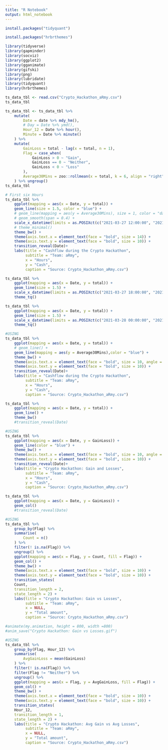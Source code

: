 ```yaml
---
title: "R Notebook"
output: html_notebook
---
```


```r
install.packages("tidyquant")
```

```r
install.packages("hrbrthemes")
```



```r
library(tidyverse)
library(gapminder)
library(socviz)
library(ggplot2)
library(gganimate)
library(gifski)
library(png)
library(lubridate)
library(tidyquant)
library(hrbrthemes)
```

```r
ts_data_tbl <- read.csv("Crypto_Hackathon_aRmy.csv")
ts_data_tbl
```


```r
ts_data_tbl <- ts_data_tbl %>% 
    mutate(
        Date = date %>% mdy_hm(),
        # Day = Date %>% ymd(), 
        Hour_12 = Date %>% hour(), 
        Minute = Date %>% minute()
    ) %>% 
    mutate(
        GainLoss = total - lag(x = total, n = 1), 
        Flag = case_when(
            GainLoss > 0 ~ "Gain", 
            GainLoss == 0 ~ "Neither", 
            GainLoss < 0 ~ "Loss"
        ), 
        Average30Mins = zoo::rollmean(x = total, k = 6, align = "right", fill = NA)
    ) %>% ungroup()
ts_data_tbl
```


```r
# First six Hours
ts_data_tbl %>%
    ggplot(mapping = aes(x = Date, y = total)) +
    geom_line(size = 1.5, color = "blue") +
    # geom_line(mapping = aes(y = Average30Mins), size = 1, color = "darkred") +
    # geom_smooth(span = 0.4) +
    scale_x_datetime(limits = as.POSIXct(c("2021-03-27 12:00:00", "2021-03-27 18:00:00"))) +
    # theme_minimal()
    theme_bw() +
    theme(axis.text.x = element_text(face = "bold", size = 14)) +
    theme(axis.text.y = element_text(face = "bold", size = 10)) +
    transition_reveal(Date)+
    labs(title = "Cashflow during the Crypto Hackathon",
         subtitle = "Team: aRmy",
         x = "Hours",
         y = "Cash",
         caption = "Source: Crypto_Hackathon_aRmy.csv")
```


```r
ts_data_tbl %>% 
    ggplot(mapping = aes(x = Date, y = total)) + 
    geom_line(size = 1.5) + 
    scale_x_datetime(limits = as.POSIXct(c("2021-03-27 18:00:00", "2021-03-28 00:00:00"))) + 
    theme_tq()
```


```r
ts_data_tbl %>% 
    ggplot(mapping = aes(x = Date, y = total)) + 
    geom_line(size = 1.5) + 
    scale_x_datetime(limits = as.POSIXct(c("2021-03-28 00:00:00", "2021-03-28 06:00:00"))) + 
    theme_tq()
```

```r
#USING
ts_data_tbl %>% 
    ggplot(mapping = aes(x = Date, y = total)) + 
    # geom_line() + 
    geom_line(mapping = aes(y = Average30Mins),color = "blue") +
    theme_bw() +
    theme(axis.text.x = element_text(face = "bold", size = 10, angle = 90)) +
    theme(axis.text.y = element_text(face = "bold", size = 10)) +
    transition_reveal(Date)+
    labs(title = "Cashflow during the Crypto Hackathon",
         subtitle = "Team: aRmy",
         x = "Hours",
         y = "Cash",
         caption = "Source: Crypto_Hackathon_aRmy.csv")
```


```r
ts_data_tbl %>% 
    ggplot(mapping = aes(x = Date, y = total)) + 
    geom_line() +
    theme_bw() 
    #transition_reveal(Date)
```


```r
#USING
ts_data_tbl %>% 
    ggplot(mapping = aes(x = Date, y = GainLoss)) + 
    geom_line(color = "blue") +
    theme_bw() +
    theme(axis.text.x = element_text(face = "bold", size = 10, angle = 90)) +
    theme(axis.text.y = element_text(face = "bold", size = 10)) +
    transition_reveal(Date)+
    labs(title = "Crypto Hackathon: Gain and Losses",
         subtitle = "Team: aRmy",
         x = "Hours",
         y = "Cash",
         caption = "Source: Crypto_Hackathon_aRmy.csv")
```


```r
ts_data_tbl %>% 
    ggplot(mapping = aes(x = Date, y = GainLoss)) + 
    geom_col() 
    #transition_reveal(Date)
```



```r
#USING
ts_data_tbl %>% 
    group_by(Flag) %>% 
    summarise(
        Count = n()
    ) %>% 
    filter(! is.na(Flag)) %>% 
    ungroup() %>% 
    ggplot(mapping = aes(x = Flag, y = Count, fill = Flag)) + 
    geom_col() +
    theme_bw() +
    theme(axis.text.x = element_text(face = "bold", size = 10)) +
    theme(axis.text.y = element_text(face = "bold", size = 10)) +
    transition_states(
    Count,
    transition_length = 2,
    state_length = 2) +
    labs(title = "Crypto Hackathon: Gain vs Losses",
         subtitle = "Team: aRmy",
         x = NULL,
         y = "Total amount",
         caption = "Source: Crypto_Hackathon_aRmy.csv") 

#animate(my.animation, height = 800, width =800)
#anim_save("Crypto Hackathon: Gain vs Losses.gif")
```


```r
#USING
ts_data_tbl %>% 
    group_by(Flag, Hour_12) %>% 
    summarise(
        AvgGainLoss = mean(GainLoss)
    ) %>% 
    filter(! is.na(Flag)) %>% 
    filter(Flag != "Neither") %>% 
    ungroup() %>% 
    ggplot(mapping = aes(x = Flag, y = AvgGainLoss, fill = Flag)) + 
    geom_col() +
    theme_bw() +
    theme(axis.text.x = element_text(face = "bold", size = 10)) +
    theme(axis.text.y = element_text(face = "bold", size = 10)) +
    transition_states(
    Hour_12,
    transition_length = 1,
    state_length = 2) +
    labs(title = "Crypto Hackathon: Avg Gain vs Avg Losses",
         subtitle = "Team: aRmy",
         x = NULL,
         y = "Total amount",
         caption = "Source: Crypto_Hackathon_aRmy.csv")
```





